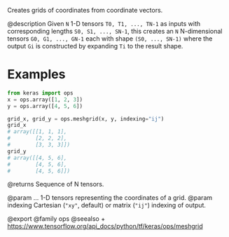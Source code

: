 Creates grids of coordinates from coordinate vectors.

@description
Given `N` 1-D tensors `T0, T1, ..., TN-1` as inputs with corresponding
lengths `S0, S1, ..., SN-1`, this creates an `N` N-dimensional tensors
`G0, G1, ..., GN-1` each with shape `(S0, ..., SN-1)` where the output
`Gi` is constructed by expanding `Ti` to the result shape.

# Examples
```python
from keras import ops
x = ops.array([1, 2, 3])
y = ops.array([4, 5, 6])
```

```python
grid_x, grid_y = ops.meshgrid(x, y, indexing="ij")
grid_x
# array([[1, 1, 1],
#        [2, 2, 2],
#        [3, 3, 3]])
grid_y
# array([[4, 5, 6],
#        [4, 5, 6],
#        [4, 5, 6]])
```

@returns
Sequence of N tensors.

@param ... 1-D tensors representing the coordinates of a grid.
@param indexing Cartesian (`"xy"`, default) or matrix (`"ij"`) indexing
    of output.

@export
@family ops
@seealso
+ <https://www.tensorflow.org/api_docs/python/tf/keras/ops/meshgrid>
